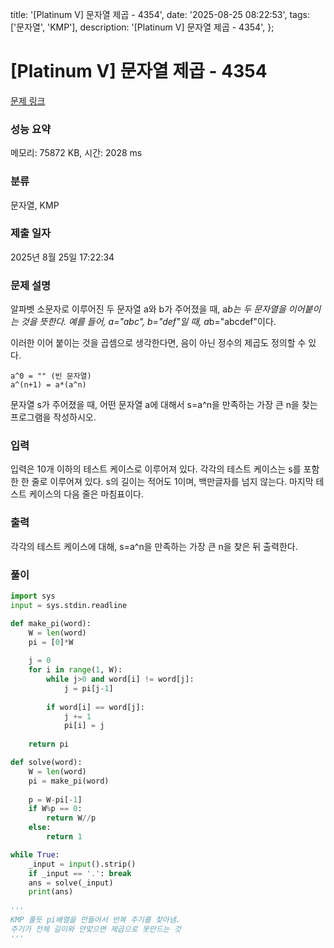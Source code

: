   title: '[Platinum V] 문자열 제곱 - 4354',
  date: '2025-08-25 08:22:53',
  tags: ['문자열', 'KMP'],
  description: '[Platinum V] 문자열 제곱 - 4354',
};

# [Platinum V] 문자열 제곱 - 4354 

[문제 링크](https://www.acmicpc.net/problem/4354) 

### 성능 요약

메모리: 75872 KB, 시간: 2028 ms

### 분류

문자열, KMP

### 제출 일자

2025년 8월 25일 17:22:34

### 문제 설명

알파벳 소문자로 이루어진 두 문자열 a와 b가 주어졌을 때, a*b는 두 문자열을 이어붙이는 것을 뜻한다. 예를 들어, a="abc", b="def"일 때, a*b="abcdef"이다.

이러한 이어 붙이는 것을 곱셈으로 생각한다면, 음이 아닌 정수의 제곱도 정의할 수 있다.

	a^0 = "" (빈 문자열)
	a^(n+1) = a*(a^n)

문자열 s가 주어졌을 때, 어떤 문자열 a에 대해서 s=a^n을 만족하는 가장 큰 n을 찾는 프로그램을 작성하시오.

### 입력 

 입력은 10개 이하의 테스트 케이스로 이루어져 있다. 각각의 테스트 케이스는 s를 포함한 한 줄로 이루어져 있다. s의 길이는 적어도 1이며, 백만글자를 넘지 않는다. 마지막 테스트 케이스의 다음 줄은 마침표이다.

### 출력 

 각각의 테스트 케이스에 대해, s=a^n을 만족하는 가장 큰 n을 찾은 뒤 출력한다.

### 풀이
```python
import sys
input = sys.stdin.readline

def make_pi(word):
    W = len(word)
    pi = [0]*W
    
    j = 0
    for i in range(1, W):
        while j>0 and word[i] != word[j]:
            j = pi[j-1]
        
        if word[i] == word[j]:
            j += 1
            pi[i] = j
        
    return pi

def solve(word):
    W = len(word)
    pi = make_pi(word)
    
    p = W-pi[-1]
    if W%p == 0:
        return W//p
    else:
        return 1

while True:
    _input = input().strip()
    if _input == '.': break
    ans = solve(_input)
    print(ans)
    
'''
KMP 풀듯 pi배열을 만들어서 반복 주기를 찾아냄.
주기가 전체 길이와 안맞으면 제곱으로 못만드는 것
'''
```